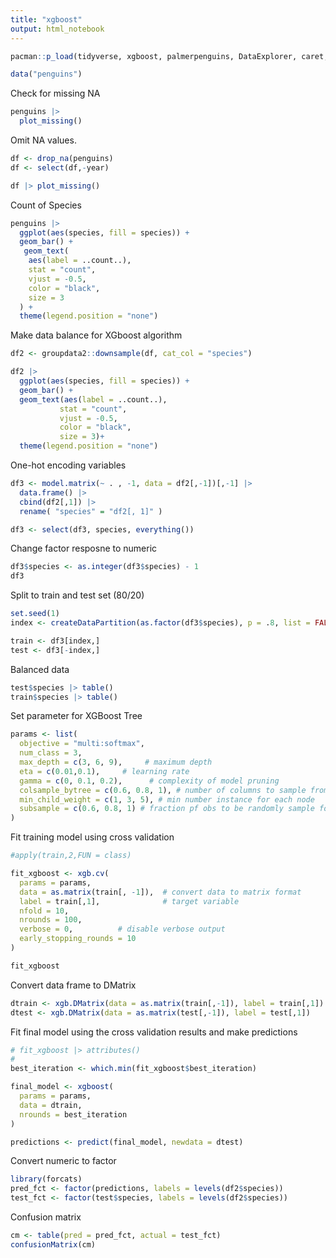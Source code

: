 ```yaml
---
title: "xgboost"
output: html_notebook
---
```



```r
pacman::p_load(tidyverse, xgboost, palmerpenguins, DataExplorer, caret, groupdata2)
```

```r
data("penguins")
```

Check for missing NA
```r
penguins |> 
  plot_missing()
```

Omit NA values.
```r
df <- drop_na(penguins)
df <- select(df,-year)
```

```r
df |> plot_missing()
```

Count of Species
```r
penguins |> 
  ggplot(aes(species, fill = species)) +
  geom_bar() + 
   geom_text(
    aes(label = ..count..),
    stat = "count",
    vjust = -0.5,
    color = "black",
    size = 3
  ) + 
  theme(legend.position = "none")
```


Make data balance for XGboost algorithm
```r
df2 <- groupdata2::downsample(df, cat_col = "species")
```

```r
df2 |> 
  ggplot(aes(species, fill = species)) +
  geom_bar() + 
  geom_text(aes(label = ..count..),
           stat = "count",
           vjust = -0.5,
           color = "black",
           size = 3)+
  theme(legend.position = "none")
```


One-hot encoding variables
```r
df3 <- model.matrix(~ . , -1, data = df2[,-1])[,-1] |> 
  data.frame() |> 
  cbind(df2[,1]) |> 
  rename( "species" = "df2[, 1]" )

df3 <- select(df3, species, everything())
```

Change factor resposne to numeric
```r
df3$species <- as.integer(df3$species) - 1
df3
```


Split to train and test set (80/20)

```r
set.seed(1)
index <- createDataPartition(as.factor(df3$species), p = .8, list = FALSE)

train <- df3[index,]
test <- df3[-index,]
```

Balanced data 
```r
test$species |> table()
train$species |> table()

```
Set parameter for XGBoost Tree
```r
params <- list(
  objective = "multi:softmax",
  num_class = 3,
  max_depth = c(3, 6, 9),     # maximum depth
  eta = c(0.01,0.1),     # learning rate
  gamma = c(0, 0.1, 0.2),      # complexity of model pruning
  colsample_bytree = c(0.6, 0.8, 1), # number of columns to sample from each tree
  min_child_weight = c(1, 3, 5), # min number instance for each node
  subsample = c(0.6, 0.8, 1) # fraction pf obs to be randomly sample for each tree
)
```

Fit training model using cross validation
```r
#apply(train,2,FUN = class)

fit_xgboost <- xgb.cv(
  params = params,
  data = as.matrix(train[, -1]),  # convert data to matrix format
  label = train[,1],              # target variable
  nfold = 10,
  nrounds = 100,        
  verbose = 0,          # disable verbose output
  early_stopping_rounds = 10
)
```

```r
fit_xgboost
```

Convert data frame to DMatrix
```r
dtrain <- xgb.DMatrix(data = as.matrix(train[,-1]), label = train[,1])
dtest <- xgb.DMatrix(data = as.matrix(test[,-1]), label = test[,1])
```

Fit final model using the cross validation results and make predictions

<!--  best iteration, you can obtain more optimal predictions from your XGBoost model and avoid overfitting by stopping the training process at the appropriate iteration -->

```r
# fit_xgboost |> attributes()
# 
best_iteration <- which.min(fit_xgboost$best_iteration)

final_model <- xgboost(
  params = params,
  data = dtrain,
  nrounds = best_iteration
)

predictions <- predict(final_model, newdata = dtest)

```

Convert numeric to factor
```r
library(forcats)
pred_fct <- factor(predictions, labels = levels(df2$species))
test_fct <- factor(test$species, labels = levels(df2$species))
```

Confusion matrix
```r
cm <- table(pred = pred_fct, actual = test_fct)
confusionMatrix(cm)
```



